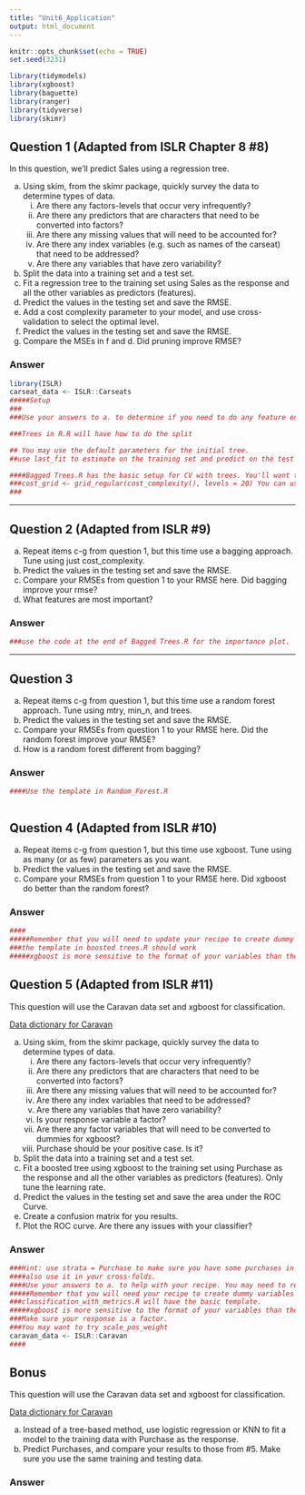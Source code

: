 ```yaml
---
title: "Unit6_Application"
output: html_document
---
```

  
```r
knitr::opts_chunk$set(echo = TRUE)
set.seed(3231)

library(tidymodels)
library(xgboost)
library(baguette)
library(ranger)
library(tidyverse)
library(skimr)

```




## Question 1 (Adapted from ISLR Chapter 8 #8)
In this question, we'll predict Sales using a regression tree.

a. Using skim, from the skimr package, quickly survey the data to determine types of data. 
     i. Are there any factors-levels that occur very infrequently?
    ii. Are there any predictors that are characters that need to be converted into factors?
   iii. Are there any missing values that will need to be accounted for?
   iv. Are there any index variables (e.g. such as names of the carseat) that need to be addressed?
   v. Are there any variables that have zero variability?
b. Split the data into a training set and a test set.
c. Fit a regression tree to the training set using Sales as the response and all the other variables as predictors (features). 
d. Predict the values in the testing set and save the RMSE.
e. Add a cost complexity parameter to your model, and use cross-validation to select the optimal level.
f. Predict the values in the testing set and save the RMSE.
g. Compare the MSEs in f and d. Did pruning improve RMSE?

### Answer

```r
library(ISLR)
carseat_data <- ISLR::Carseats
#####Setup
###
###Use your answers to a. to determine if you need to do any feature engineering.

###Trees in R.R will have how to do the split

## You may use the default parameters for the initial tree.
##use last_fit to estimate on the training set and predict on the test set.

####Bagged Trees.R has the basic setup for CV with trees. You'll want to use decision_tree instead of bagged_tree
###cost_grid <- grid_regular(cost_complexity(), levels = 20) You can use the dials package to create the grid.
###

```


*************************************
  
## Question 2 (Adapted from ISLR #9)
a. Repeat items c-g from question 1, but this time use a bagging approach. Tune using just cost_complexity.
b. Predict the values in the testing set and save the RMSE.
c. Compare your RMSEs from question 1 to your RMSE here. Did bagging improve your rmse? 
d. What features are most important?


### Answer

```r

###use the code at the end of Bagged Trees.R for the importance plot.

```



*************************************
  
## Question 3
a. Repeat items c-g from question 1, but this time use a random forest approach. Tune using mtry, min_n, and trees.
b. Predict the values in the testing set and save the RMSE.
c. Compare your RMSEs from question 1 to your RMSE here. Did the random forest improve your RMSE? 
d. How is a random forest different from bagging?
 

### Answer

```r
####Use the template in Random_Forest.R



```


## Question 4 (Adapted from ISLR #10)

a. Repeat items c-g from question 1, but this time use xgboost. Tune using as many (or as few) parameters as you want.
b. Predict the values in the testing set and save the RMSE.
c. Compare your RMSEs from question 1 to your RMSE here. Did xgboost do better than the random forest?

### Answer

```r
####
#####Remember that you will need to update your recipe to create dummy variables for the factors.
###the template in boosted trees.R should work
#####xgboost is more sensitive to the format of your variables than the random forest or bagging approach.
```



## Question 5 (Adapted from ISLR #11)
This question will use the Caravan data set and xgboost for classification.

[Data dictionary for Caravan](https://liacs.leidenuniv.nl/~puttenpwhvander/library/cc2000/data.html)

a. Using skim, from the skimr package, quickly survey the data to determine types of data. 
     i. Are there any factors-levels that occur very infrequently?
   ii. Are there any predictors that are characters that need to be converted into factors?
    iii. Are there any missing values that will need to be accounted for?
   iv. Are there any index variables that need to be addressed?
    v. Are there any variables that have zero variability?
    vi. Is your response variable a factor?
    vii. Are there any factor variables that will need to be converted to dummies for xgboost?
    viii. Purchase should be your positive case. Is it?
b. Split the data into a training set and a test set.
c. Fit a boosted tree using xgboost to the training set using Purchase as the response and all the other variables as predictors (features). Only tune the learning rate.
d. Predict the values in the testing set and save the area under the ROC Curve.
e. Create a confusion matrix for you results.
f. Plot the ROC curve. Are there any issues with your classifier?

### Answer

```r

###Hint: use strata = Purchase to make sure you have some purchases in your training and testing data.
####also use it in your cross-folds.
####Use your answers to a. to help with your recipe. You may need to reorder the factor Purchase.
#####Remember that you will need your recipe to create dummy variables for the factors if there are any.
###classification_with_metrics.R will have the basic template.
#####xgboost is more sensitive to the format of your variables than the random forest or bagging approach.
###Make sure your response is a factor.
###You may want to try scale_pos_weight
caravan_data <- ISLR::Caravan
####

```


## Bonus
This question will use the Caravan data set and xgboost for classification.

[Data dictionary for Caravan](https://liacs.leidenuniv.nl/~puttenpwhvander/library/cc2000/data.html)

a. Instead of a tree-based method, use logistic regression or KNN to fit a model to the training data with Purchase as the response.
b. Predict Purchases, and compare your results to those from #5. Make sure you use the same training and testing data.

### Answer

```r
```